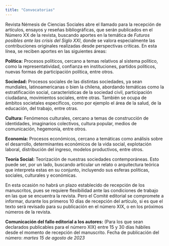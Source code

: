 ---
title: "Convocatorias"
---

Revista Némesis de Ciencias Sociales abre el llamado para la recepción de artículos, ensayos y reseñas bibliográficas, que serán publicados en el Número XX de la revista, buscando aportes en la temática de *Futuros posibles ante las crisis del Siglo XXI*, donde se valora especialmente las contribuciones originales realizadas desde perspectivas críticas. En esta línea, se reciben aportes en las siguientes áreas:

**Política:** Procesos políticos, cercano a temas relativos al sistema político, como la representatividad, confianza en instituciones, partidos políticos, nuevas formas de participación política, entre otros.

**Sociedad:** Procesos sociales de las distintas sociedades, ya sean mundiales, latinoamericanas o bien la chilena, abordando temáticas como la estratificación social, características de la sociedad civil, participación ciudadana, movimientos sociales, entre otras. También se ocupa de ámbitos societales específicos, como por ejemplo el área de la salud, de la educación, del trabajo, entre otras.

**Cultura:** Fenómenos culturales, cercano a temas de construcción de identidades, imaginarios colectivos, cultura popular, medios de comunicación, hegemonía, entre otros.

**Economía:** Procesos económicos, cercano a temáticas como análisis sobre el desarrollo, determinantes económicos de la vida social, explotación laboral, distribución del ingreso, modelos productivos, entre otros.

**Teoría Social:** Teorización de nuestras sociedades contemporáneas. Esto puede ser, por un lado, buscando articular un relato o arquitectura teórica que interpreta estas en su conjunto, incluyendo sus esferas políticas, sociales, culturales y económicas.

En esta ocasión no habrá un plazo establecido de recepción de los manuscritos, pues se requiere flexibilidad ante las condiciones de trabajo en las que se encuentra la revista. Pero el Comité editorial se compromete a informar, durante los primeros 10 días de recepción del artículo, si es que el texto será revisado para su publicación en el número XIX, o en los próximos números de la revista.

**Comunicación del fallo editorial a los autores:** (Para los que sean declarados publicables para el número XIX) entre 15 y 30 días hábiles desde el momento de recepción del manuscrito. Fecha de publicación del número: *martes 15 de agosto de 2023*
